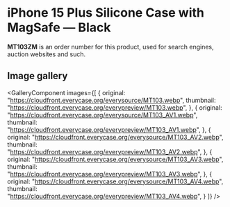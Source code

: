 
# iPhone 15 Plus Silicone Case with MagSafe — Black

<Callout type='info' emoji='👉🏻'>**MT103ZM** is an order number for this product, used for search engines, auction websites and such.</Callout>

## Image gallery

<GalleryComponent
    images={[
      {
        original: "https://cloudfront.everycase.org/everysource/MT103.webp",
        thumbnail: "https://cloudfront.everycase.org/everypreview/MT103.webp",
      },
      {
        original: "https://cloudfront.everycase.org/everysource/MT103_AV1.webp",
        thumbnail: "https://cloudfront.everycase.org/everypreview/MT103_AV1.webp",
      },
      {
        original: "https://cloudfront.everycase.org/everysource/MT103_AV2.webp",
        thumbnail: "https://cloudfront.everycase.org/everypreview/MT103_AV2.webp",
      },
      {
        original: "https://cloudfront.everycase.org/everysource/MT103_AV3.webp",
        thumbnail: "https://cloudfront.everycase.org/everypreview/MT103_AV3.webp",
      },
      {
        original: "https://cloudfront.everycase.org/everysource/MT103_AV4.webp",
        thumbnail: "https://cloudfront.everycase.org/everypreview/MT103_AV4.webp",
      }
    ]}
  />
